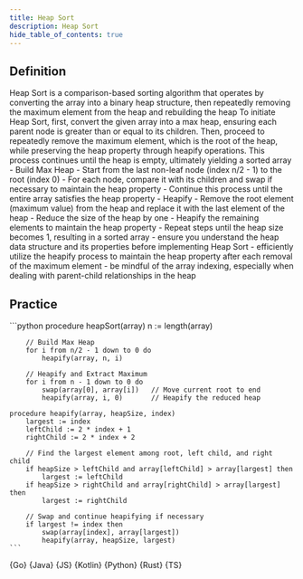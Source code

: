 ```yaml
---
title: Heap Sort
description: Heap Sort
hide_table_of_contents: true
---
```





## Definition

<Tabs queryString="primary">
  <TabItem value="definition" label="Definition">
    Heap Sort is a comparison-based sorting algorithm that operates by converting the array into a binary heap structure, then repeatedly removing the maximum element from the heap and rebuilding the heap
  </TabItem>
  <TabItem value="how" label="Explanation">
    To initiate Heap Sort, first, convert the given array into a max heap, ensuring each parent node is greater than or equal to its children. Then, proceed to repeatedly remove the maximum element, which is the root of the heap, while preserving the heap property through heapify operations. This process continues until the heap is empty, ultimately yielding a sorted array
  </TabItem>
  <TabItem value="guidance" label="Guidance">
    - Build Max Heap
      - Start from the last non-leaf node (index n/2 - 1) to the root (index 0)
      - For each node, compare it with its children and swap if necessary to maintain the heap property
      - Continue this process until the entire array satisfies the heap property
    - Heapify
      - Remove the root element (maximum value) from the heap and replace it with the last element of the heap
      - Reduce the size of the heap by one
      - Heapify the remaining elements to maintain the heap property
      - Repeat steps until the heap size becomes 1, resulting in a sorted array
  </TabItem>
  <TabItem value="tips" label="Tips">
    - ensure you understand the heap data structure and its properties before implementing Heap Sort
    - efficiently utilize the heapify process to maintain the heap property after each removal of the maximum element
    - be mindful of the array indexing, especially when dealing with parent-child relationships in the heap
  </TabItem>
</Tabs>

## Practice

<Tabs queryString="primary">
  <TabItem value="practice" label="Practice">
    ```python
    procedure heapSort(array)
        n := length(array)

        // Build Max Heap
        for i from n/2 - 1 down to 0 do
            heapify(array, n, i)

        // Heapify and Extract Maximum
        for i from n - 1 down to 0 do
            swap(array[0], array[i])   // Move current root to end
            heapify(array, i, 0)       // Heapify the reduced heap

    procedure heapify(array, heapSize, index)
        largest := index
        leftChild := 2 * index + 1
        rightChild := 2 * index + 2

        // Find the largest element among root, left child, and right child
        if heapSize > leftChild and array[leftChild] > array[largest] then
            largest := leftChild
        if heapSize > rightChild and array[rightChild] > array[largest] then
            largest := rightChild

        // Swap and continue heapifying if necessary
        if largest != index then
            swap(array[index], array[largest])
            heapify(array, heapSize, largest)
    ```
  </TabItem>
  <TabItem value="solution" label="Solution">
    <Tabs queryString="code">
      <TabItem
        value="go"
        label=""
        attributes={{ title: "Go Lang", className: "code_lang go m" }}
      >
        <CodeBlock language="go">{Go}</CodeBlock>
      </TabItem>
      <TabItem
        value="java"
        label=""
        attributes={{ title: "Java", className: "code_lang java m" }}
      >
        <CodeBlock language="java">{Java}</CodeBlock>
      </TabItem>
      <TabItem
        value="js"
        label=""
        attributes={{ title: "JavaScript", className: "code_lang js m" }}
      >
        <CodeBlock language="js">{JS}</CodeBlock>
      </TabItem>
      <TabItem
        value="kotlin"
        label=""
        attributes={{ title: "Kotlin", className: "code_lang kotlin m" }}
      >
        <CodeBlock language="kotlin">{Kotlin}</CodeBlock>
      </TabItem>
      <TabItem
        value="python"
        label=""
        attributes={{ title: "Python", className: "code_lang python m" }}
      >
        <CodeBlock language="python">{Python}</CodeBlock>
      </TabItem>
      <TabItem
        value="rust"
        label=""
        attributes={{ title: "Rust", className: "code_lang rust m" }}
      >
        <CodeBlock language="rust">{Rust}</CodeBlock>
      </TabItem>
      <TabItem
        value="ts"
        label=""
        attributes={{ title: "TypeScript", className: "code_lang ts m" }}
      >
        <CodeBlock language="ts">{TS}</CodeBlock>
      </TabItem>
    </Tabs>
  </TabItem>
</Tabs>

